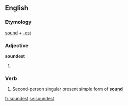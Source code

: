 ==English==

===Etymology===
[[sound]] + [[-est]]

===Adjective===
'''soundest'''

# {{superlative of|sound}}

===Verb===
{{en-verb form}}

# {{context|archaic}} Second-person singular present simple form of '''[[sound]]'''

[[fr:soundest]]
[[sv:soundest]]